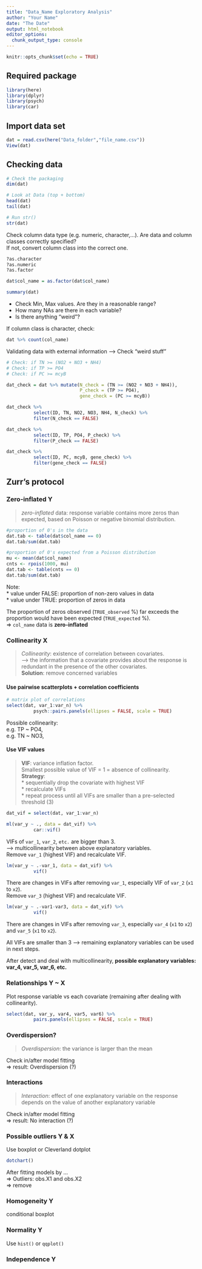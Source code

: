 ---
title: "Data_Name Exploratory Analysis"
author: "Your Name"
date: "The Date"
output: html_notebook
editor_options: 
  chunk_output_type: console
---

```{r setup, include=FALSE}
knitr::opts_chunk$set(echo = TRUE)
```

## Required package  
```{r}
library(here)
library(dplyr)
library(psych)
library(car)
```

## Import data set
```{r data}
dat = read.csv(here("Data_folder","file_name.csv"))
View(dat)
```

## Checking data
```{r check}
# Check the packaging 
dim(dat)

# Look at Data (top + bottom)
head(dat)
tail(dat)

```

```{r}
# Run str()
str(dat)
```

Check column data type (e.g. numeric, character,...).
Are data and column classes correctly specified?  
If not, convert column class into the correct one.  

```{r}
?as.character
?as.numeric
?as.factor

dat$col_name = as.factor(dat$col_name)
```

```{r summary}
summary(dat)
```

* Check Min, Max values.
Are they in a reasonable range?  
* How many NAs are there in each variable?  
* Is there anything "weird"?  

If column class is character, check:  
```{r}
dat %>% count(col_name)
```

Validating data with external information --> Check "weird stuff"  
```{r}
# Check: if TN >= (NO2 + NO3 + NH4)
# Check: if TP >= PO4
# Check: if PC >= mcyB 

dat_check = dat %>% mutate(N_check = (TN >= (NO2 + NO3 + NH4)),
                           P_check = (TP >= PO4),
                           gene_check = (PC >= mcyB))

dat_check %>% 
          select(ID, TN, NO2, NO3, NH4, N_check) %>% 
          filter(N_check == FALSE)

dat_check %>% 
          select(ID, TP, PO4, P_check) %>% 
          filter(P_check == FALSE)

dat_check %>% 
          select(ID, PC, mcyB, gene_check) %>% 
          filter(gene_check == FALSE)

```

## Zurr's protocol 

### Zero-inflated Y
> *zero-inflated* data: response variable contains more zeros than expected, 
based on Poisson or negative binomial distribution.  

```{r observed0, warning=FALSE}

#proportion of 0's in the data
dat.tab <- table(dat$col_name == 0)
dat.tab/sum(dat.tab)

```

```{r expected0, warning=FALSE}

#proportion of 0's expected from a Poisson distribution
mu <- mean(dat$col_name)
cnts <- rpois(1000, mu)
dat.tab <- table(cnts == 0)
dat.tab/sum(dat.tab)

```

Note:  
* value under FALSE: proportion of non-zero values in data   
* value under TRUE: proportion of zeros in data  

The proportion of zeros observed (`TRUE_observed` %) far exceeds the proportion 
would have been expected (`TRUE_expected` %).   
=> `col_name` data is **zero-inflated**  

### Collinearity X
> *Collinearity*: existence of correlation between covariates.  
--> the information that a covariate provides about the response is redundant 
in the presence of the other covariates.  
**Solution**: remove concerned variables  

#### Use pairwise scatterplots + correlation coefficients
```{r matrix_correlation}

# matrix plot of correlations
select(dat, var_1:var_n) %>%
          psych::pairs.panels(ellipses = FALSE, scale = TRUE)

```

Possible collinearity:  
e.g. TP ~ PO4,  
e.g. TN ~ NO3,  

#### Use VIF values
> **VIF**: variance inflation factor.  
Smallest possible value of VIF = 1 = absence of collinearity.  
**Strategy**:   
* sequentially drop the covariate with highest VIF  
* recalculate VIFs  
* repeat process until all VIFs are smaller than a pre-selected threshold (3)  

```{r test_vif, error=FALSE, message=FALSE, warning=FALSE}

dat_vif = select(dat, var_1:var_n)

ml(var_y ~ ., data = dat_vif) %>% 
          car::vif()
```          

VIFs of `var_1`, `var_2`, `etc.` are bigger than 3.  
--> multicollinearity between above explanatory variables.  
Remove `var_1` (highest VIF) and recalculate VIF.  

```{r}

lm(var_y ~ .-var_1, data = dat_vif) %>%
          vif()

```

There are changes in VIFs after removing `var_1`, especially VIF of `var_2` 
(`x1` to `x2`).  
Remove `var_3` (highest VIF) and recalculate VIF.  

```{r}

lm(var_y ~ .-var1-var3, data = dat_vif) %>%
          vif()

```

There are changes in VIFs after removing `var_3`, especially `var_4` 
(`x1` to `x2`) and `var_5` (`x1` to `x2`).  

All VIFs are smaller than 3 --> remaining explanatory variables can be used in 
next steps.  

After detect and deal with multicollinearity, **possible explanatory variables: var_4, var_5, var_6, etc.**  


### Relationships Y ~ X
Plot response variable vs each covariate (remaining after dealing with collinearity).  

```{r, fig.cap="Y vs. each covariate"}

select(dat, var_y, var4, var5, var6) %>%
          pairs.panels(ellipses = FALSE, scale = TRUE)
```

### Overdispersion?
> *Overdispersion*: the variance is larger than the mean  

Check in/after model fitting  
=> result: Overdispersion (?)   

### Interactions
> *Interaction*: effect of one explanatory variable on the response depends on the value of another explanatory variable  

Check in/after model fitting  
=> result: No interaction (?)  

### Possible outliers Y & X
Use boxplot or Cleverland dotplot  
```{r}
dotchart()
```

After fitting models by ...  
=> Outliers: obs.X1 and obs.X2  
=> remove  

### Homogeneity Y
conditional boxplot  

### Normality Y
Use `hist()` or `qqplot()`  

### Independence Y

